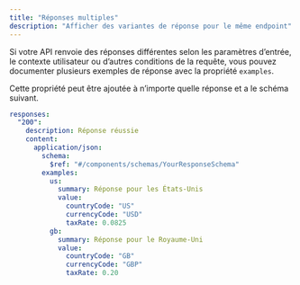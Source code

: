 ```yaml
---
title: "Réponses multiples"
description: "Afficher des variantes de réponse pour le même endpoint"
---
```


Si votre API renvoie des réponses différentes selon les paramètres d’entrée, le contexte utilisateur ou d’autres conditions de la requête, vous pouvez documenter plusieurs exemples de réponse avec la propriété `examples`.

Cette propriété peut être ajoutée à n’importe quelle réponse et a le schéma suivant.

```yaml
responses:
  "200":
    description: Réponse réussie
    content:
      application/json:
        schema:
          $ref: "#/components/schemas/YourResponseSchema"
        examples:
          us:
            summary: Réponse pour les États-Unis
            value:
              countryCode: "US"
              currencyCode: "USD"
              taxRate: 0.0825
          gb:
            summary: Réponse pour le Royaume-Uni
            value:
              countryCode: "GB"
              currencyCode: "GBP"
              taxRate: 0.20
```

